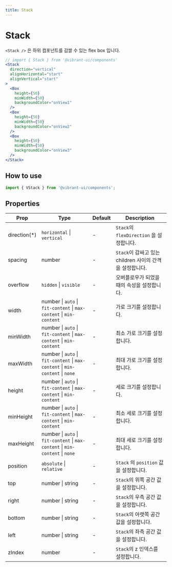 ```yaml
---
title: Stack
---
```


# Stack

`<Stack />` 은 하위 컴포넌트를 감쌀 수 있는 flex box 입니다.

```jsx live
// import { Stack } from '@vibrant-ui/components'
<Stack
  direction="vertical"
  alignHorizontal="start"
  alignVertical="start"
>
  <Box
    height={50}
    minWidth={50}
    backgroundColor="onView1"
  />
  <Box
    height={50}
    minWidth={50}
    backgroundColor="onView2"
  />
  <Box
    height={50}
    minWidth={50}
    backgroundColor="onView3"
  />
</Stack>
```

## How to use

```jsx
import { VStack } from '@vibrant-ui/components';
```

## Properties

| Prop          | Type                                                                          | Default | Description                                              |
| ------------- | ----------------------------------------------------------------------------- | ------- | -------------------------------------------------------- |
| direction(\*) | `horizontal` \| `vertical`                                                    | -       | `Stack`의 `flexDirection` 을 설정합니다.                 |
| spacing       | number                                                                        | -       | `Stack`이 감싸고 있는 children 사이의 간격을 설정합니다. |
| overflow      | `hidden` \| `visible`                                                         | -       | 오버플로우가 되었을 때의 속성을 설정합니다.              |
| width         | number \| `auto` \| `fit-content` \| `max-content` \| `min-content`           | -       | 가로 크기를 설정합니다.                                  |
| minWidth      | number \| `auto` \| `fit-content` \| `max-content` \| `min-content`           | -       | 최소 가로 크기를 설정합니다.                             |
| maxWidth      | number \| `auto` \| `fit-content` \| `max-content` \| `min-content` \| `none` | -       | 최대 가로 크기를 설정합니다.                             |
| height        | number \| `auto` \| `fit-content` \| `max-content` \| `min-content`           | -       | 세로 크기를 설정합니다.                                  |
| minHeight     | number \| `auto` \| `fit-content` \| `max-content` \| `min-content`           | -       | 최소 세로 크기를 설정합니다.                             |
| maxHeight     | number \| `auto` \| `fit-content` \| `max-content` \| `min-content` \| `none` | -       | 최대 세로 크기를 설정합니다.                             |
| position      | `absolute` \| `relative`                                                      | -       | `Stack` 의 `position` 값을 설정합니다.                   |
| top           | number \| string                                                              | -       | `Stack`의 위쪽 공간 값을 설정합니다.                     |
| right         | number \| string                                                              | -       | `Stack`의 우측 공간 값을 설정합니다.                     |
| bottom        | number \| string                                                              | -       | `Stack`의 아랫쪽 공간 값을 설정합니다.                   |
| left          | number \| string                                                              | -       | `Stack`의 좌측 공간 값을 설정합니다.                     |
| zIndex        | number                                                                        | -       | `Stack`의 z 인덱스를 설정합니다.                         |
